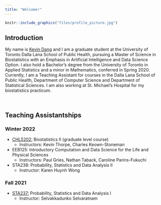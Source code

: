 ```yaml
---
title: "Welcome!"
---
```


```r
knitr::include_graphics("files/profile_picture.jpg")
```

## Introduction
My name is [Kevin Dang](https://www.linkedin.com/in/dang-kevin/) and I am a graduate student at the University of Toronto Dalla Lana School of Public Health, pursuing a Master of Science in Biostatistics with an Emphasis in Artificial Intelligence and Data Science Option. I also hold a Bachelor's degree from the University of Toronto in Applied Statistics and a minor in Mathematics, conferred in Spring 2020. Currently, I am a Teaching Assistant for courses in the Dalla Lana School of Public Health,  Department of Computer Science and Department of Statistical Sciences. I am also working at St. Michael's Hospital for my biostatistics practicum.

<br>

## Teaching Assistantships 
### Winter 2022
* [CHL5202:](CHL5202.html) Biostatistics II (graduate level course)
  + Instructors: Kevin Thorpe, Charles Keown-Stoneman
* EEB125: Introductory Computation and Data Science for the Life and Physical Sciences
  + Instructors: Paul Gries, Nathan Taback, Caroline Parins-Fukuchi
* STA238: Probability, Statistics and Data Analysis II
  + Instructor: Karen Huynh Wong

### Fall 2021
* [STA237:](STA237.html) Probability, Statistics and Data Analysis I
  + Instructor: Selvakkadunko Selvaratnam


